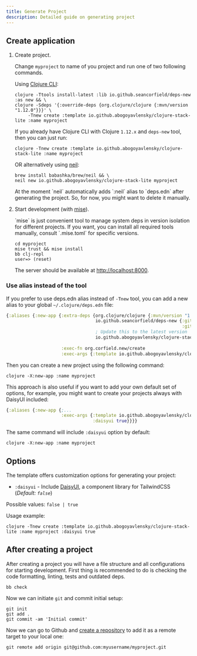 ```yaml
---
title: Generate Project
description: Detailed guide on generating project
---
```


## Create application

1. Create project.

   Change `myproject` to name of you project and run one of two following commands.

   Using [Clojure CLI](https://clojure.org/guides/install_clojure):

   ```shell
   clojure -Ttools install-latest :lib io.github.seancorfield/deps-new :as new && \
   clojure -Sdeps '{:override-deps {org.clojure/clojure {:mvn/version "1.12.0"}}}' \
        -Tnew create :template io.github.abogoyavlensky/clojure-stack-lite :name myproject
   ```

   If you already have Clojure CLI with Clojure `1.12.x` and `deps-new` tool, then you can just run:

   ```shell
   clojure -Tnew create :template io.github.abogoyavlensky/clojure-stack-lite :name myproject
   ```

   OR alternatively using [neil](https://github.com/babashka/neil):

   ```shell
   brew install babashka/brew/neil && \
   neil new io.github.abogoyavlensky/clojure-stack-lite myproject
   ```
   <Callout type="warn">
     At the moment `neil` automatically adds `:neil` alias to `deps.edn` after generating the project.
     So, for now, you might want to delete it manually.
   </Callout>

2. Start development (with [mise](https://mise.jdx.dev/getting-started.html)).

   <Callout type="info">
     `mise` is just convenient tool to manage system deps in version isolation for different projects.
     If you want, you can install all required tools manually, consult `.mise.toml` for specific versions.
   </Callout>

   ```shell
   cd myproject
   mise trust && mise install
   bb clj-repl
   user=> (reset)
   ```

   The server should be available at [http://localhost:8000](http://localhost:8000).

### Use alias instead of the tool

If you prefer to use deps.edn alias instead of `-Tnew` tool, you can add a new alias to your global `~/.clojure/deps.edn` file:

```clojure
{:aliases {:new-app {:extra-deps {org.clojure/clojure {:mvn/version "1.12.0"}
                                  io.github.seancorfield/deps-new {:git/tag "v0.8.0"
                                                                   :git/sha "2f96530"}
                                  ; Update this to the latest version
                                  io.github.abogoyavlensky/clojure-stack-lite {:git/tag "0.1.1"
                                                                               :git/sha "95461b6"}}
                     :exec-fn org.corfield.new/create
                     :exec-args {:template io.github.abogoyavlensky/clojure-stack-lite}}}}
```

Then you can create a new project using the following command:

```shell
clojure -X:new-app :name myproject
```

This approach is also useful if you want to add your own default set of options, for example,
you might want to create your projects always with DaisyUI included:

```clojure
{:aliases {:new-app {;...
                     :exec-args {:template io.github.abogoyavlensky/clojure-stack-lite
                                 :daisyui true}}}}
```

The same command will include `:daisyui` option by default:

```shell
clojure -X:new-app :name myproject
```

## Options

The template offers customization options for generating your project:

- `:daisyui` - Include [DaisyUI](https://daisyui.com/), a component library for TailwindCSS (*Default: `false`*)

Possible values: `false | true`

Usage example:

```shell
clojure -Tnew create :template io.github.abogoyavlensky/clojure-stack-lite :name myproject :daisyui true
```

## After creating a project

After creating a project you will have a file structure and all configurations for starting development.
First thing is recommended to do is checking the code formatting, linting, tests and outdated deps.

```shell
bb check
```

Now we can initiate `git` and commit initial setup:

```shell
git init
git add .
git commit -am 'Initial commit'
```

Now we can go to Github and [create a repository](https://docs.github.com/en/repositories/creating-and-managing-repositories/creating-a-new-repository)
to add it as a remote target to your local one:

```shell
git remote add origin git@github.com:myusername/myproject.git
```
